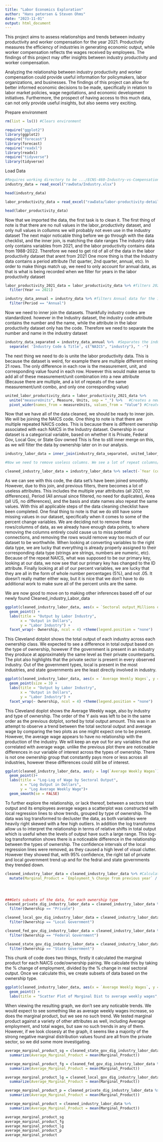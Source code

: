 ```yaml
---
title: "Labor Economics Exploration"
author: "Hans petersen & Steven Ohms"
date: "2023-11-01"
output: html_document
---
```


This project aims to assess relationships and trends between industry productivity and worker compensation for the year 2021. Productivity measures the efficiency of industries in generating economic output, while worker compensation reflects the wages received by employees. The findings of this project may offer insights between industry productivity and worker compensation.

Analyzing the relationship between industry productivity and worker compensation could provide useful information for policymakers, labor organizations, and businesses. The findings of this project can allow for better informed economic decisions to be made, specifically in relation to labor market policies, wage negotiations, and economic development initiatives. Furthermore, the prospect of having access to this much data, can not only provide useful insights, but also seems very exciting.


Prepare environment
```r
rm(list = ls()) #Clears environment

require("ggplot2")
library(ggplot2)
require("forecast") 
library(forecast)
require("readxl")
library(readxl)
require("tidyverse")
library(tidyverse)
```



Load Data
```r
#Requires working directory to be .../ECNS-460-Industry-vs-Compensation
industry_data = read_excel("rawData/Industry.xlsx")

head(industry_data)

labor_productivity_data = read_excel("rawData/labor-productivity-detailed-industries.xlsx", sheet = "MachineReadable")

head(labor_productivity_data)
```


Now that we imported the data, the first task is to clean it.
The first thing of note is that there are no null values in the labor_productivity dataset, and only null values in collumns we will probably not even use in the industry dataset
The next major noticable thing before we go through with the data checklist, and the inner join, is matching the date ranges
The industry data only contains variables from 2021, and the labor productivity contains data from 1988-2022. Therefore we need to get rid of all of the data in the labor productivity dataset that arent from 2021
One more thing is that the Industry data contains a period attribute (1st quarter, 2nd quarter, annual, etc). In order to make things match up, we need to only account for annual data, as that is what is being recorded when we filter for years in the labor productivity dataset


```r
labor_productivity_2021_data = labor_productivity_data %>% #filters 2021 data
  filter(Year == 2021)

industry_data_annual = industry_data %>% #filters Annual data for the industry data
  filter(Period == "Annual")
```


Now we need to inner join the datasets. Thankfully industry codes are standardized.
however in the Industry dataset, the industry code attribute contains the number and the name, while the attribute in the labor productivity
dataset only has the code. Therefore we need to separate the number and name in the industry dataset

```r

industry_data_separated = industry_data_annual %>%  #Separates the industry data so that NAICS is its own attribute
  separate( 'Industry Code & Title', c("NAICS", "industry"), " -")
```


The next thing we need to do is unite the labor productivity data. This is because the dataset is weird, for example there are multiple different mining 21 rows. The only difference in each row is the measurement, unit, and corresponding value found in each row. However this would make sense to add all of these measurement/unit combination into a new attribute (Because there are multiple, and a lot of repeats of the same measurement/unit combo, and only one corresponding value)


```r
united_labor_productivity_data = labor_productivity_2021_data %>% 
  unite("measureUnits", Measure, Units, sep = "_") %>%   #Creates a new attribute measureUnits, which is the combination of measure and units
  pivot_wider(names_from = measureUnits, values_from = "Value") #Creates a new attribute, with the name of measureUnits, and the values from Value
```


Now that we have all of the data cleaned, we should be ready to inner join. We will be joining the NAICS code. One thing to note is that there are multiple repeated NAICS codes. This is because there is different ownership associated with each NAICS in the Industry dataset. Ownership in our dataset is a categorical variable, based on whether it is Private, Federal Gov, Local Gov, or State Gov owned This is fine to still inner merge on this, as we will filter the data by ownership later on in our analysis.


```r
industry_labor_data = inner_join(industry_data_separated, united_labor_productivity_data, by = "NAICS")

#Now we need to remove useless columns. We see a lot of repeat columns/columns with the same information 

cleaned_industry_labor_data = industry_labor_data %>% select(-`Year (copy)`, -`PeriodCode (copy)`, -`Area (copy)`, -`Area`, -Year.x, -Year.y, -`Area Type Name`, -`State Name`, -Basis)
```

As we can see with this code, the data set's have been joined smoothly. However, due to this join, and previous filters, there becomes a lot of useless attributes. This includes the multiple year attributes (all 2021, no differences), Period (All annual since filtered, no need for duplicates), Area (all US, no differences), and the basis and state names also repeat the same values. With this all applicable steps of the data cleaning checklist have been completed. One final thing to note is that we do still have some missing values in our dataset, specifically when it comes to some of the percent change variables. We are deciding not to remove these rows/columns of data, as we already have enough data points, to where removing the columns entirely could cause us to miss potential connections, and removing the rows would remove way too much of our dataset to be worthwhile. When looking at converting variables to the right data type, we are lucky that everything is already properly assigned to their corresponding data type (strings are strings, numbers are numeric, etc). Because of the repeat NAICS, what was supposed to be our primary key, looking at our data, we now see that our primary key has changed to the ID attribute. Finally looking at all of our percent variables, we are lucky that they are all in the form of whole number percentages (5%), and not .05. It doesn't really matter either way, but it is nice that we don't have to do additional work to make sure all of the percent units are the same.

We are now good to move on to making other inferences based off of our newly found Cleaned_industry_Labor_data




```r
ggplot(cleaned_industry_labor_data, aes(x = `Sectoral output_Millions of current dollars`, y = reorder(Industry, `Sectoral output_Millions of current dollars`), color = Ownership)) +
  geom_point() +
  labs(title = "Output by Labor Industry", 
       x = "Output in Dollars", 
       y = "Labor Industry") +
  facet_wrap(~ Ownership, ncol = 4) +theme(legend.position = "none")
```

This Cleveland dotplot shows the total output of each industry across each ownership class. We expected to see a difference in total output based on the type of ownership, however if the government is present in an industry they produce at approximately the same level as their private counterparts. The plot also highlights that the private sector is present in every observed industry. Out of the government types, local is present in the most industries, and state governments are the least directly involved in industry. 


```r
ggplot(cleaned_industry_labor_data, aes(x = `Average Weekly Wages`, y = reorder(Industry, `Sectoral output_Millions of current dollars`), color = Ownership)) +
  geom_point(size = 3) +
  labs(title = "Output by Labor Industry", 
       x = "Output in Dollars", 
       y = "Labor Industry") +
  facet_wrap(~ Ownership, ncol = 4) +theme(legend.position = "none")
```

This Cleveland doplot shows the Average Weekly wage, also by industry and type of ownership. The order of the Y axis was left to be in the same order as the previous dotplot, sorted by total output amount. This was in an attempt to observe a trend between the total sectoral output and average wage by comparing the two plots as one might expect one to be present. However, the average wage appears to have no relationship with the production of the industry. We will keep an eye out for any variables that are correlated with average wage. unlike the previous plot there are noticeable differences in our variable of interest across the types of ownership. There is not one ownership group that constantly pays more or less across all industries, however these differences could still be of interest.



```r
ggplot(cleaned_industry_labor_data, aes(y = log(`Average Weekly Wages`), x = log(`Sectoral output_Millions of current dollars`), color = Ownership))+
  geom_point()+
  labs(title = "Log-Log of Wage by Sectoral Output", 
       x = "Log Output in Dollars", 
       y = "Log Average Weekly Wage")+
  geom_smooth(se = FALSE)
```

To further explore the relationship, or lack thereof, between a sectors total output and its employees average wages a scatterplot was constructed with local regression lines to show trends, grouped by type of ownership. The data was log transformed to decluster the data, as both variables were heavily right skewed with a few high outliers. In addition the log transforms allow us to interpret the relationship in terms of relative shifts in total output which is useful when the levels of output have such a large range. This log-log transformation shows there is a noticeable difference in the relationship between the types of ownership. The confidence intervals of the local regression lines were removed, as they caused a high level of visual clutter. However they showed that, with 95% confidence, the right tail of private and local government trend up and for the fedral and state governments they trended down. 
  

```r
cleaned_industry_labor_data = cleaned_industry_labor_data %>% #Calculates marginal product
  mutate(Marginal_Product = `Employment_% Change from previous year` / `Real sectoral output_% Change from previous year`)




###Gets subsets of the data, for each ownership type
cleaned_private_dig_industry_labor_data = cleaned_industry_labor_data %>%
  filter(Ownership == "Private")

cleaned_local_gov_dig_industry_labor_data = cleaned_industry_labor_data %>%
  filter(Ownership == "Local Government")

cleaned_fed_gov_dig_industry_labor_data = cleaned_industry_labor_data %>%
  filter(Ownership == "Federal Government")

cleaned_state_gov_dig_industry_labor_data = cleaned_industry_labor_data %>%
  filter(Ownership == "State Government")
```


This chunk of code does two things, firstly it calculated the marginal product for each NAICS code/ownership pairing. We calculate this by taking the % change of employment, divided by the % change in real sectoral output. Once we calculate this, we create subsets of data based on the ownership type. 



```r
ggplot(cleaned_industry_labor_data, aes(x = `Average Weekly Wages`, y = Marginal_Product, color = Ownership)) +
  geom_point() +
  labs(title = "Scatter Plot of Marginal Dist to average weekly wages", x = "Marginal_Product", y = "Average Weekly Wages")

```

When viewing the resulting graph, we don't see any noticable trends. We would expect to see something like as average weekly wages increase, so does the marginal product, but we see no such trend. We tested marginal product against a variety of other attributes as well, including Average employment, and total wages, but saw no such trends in any of them. However, if we look closesly at the graph, it seems like a majority of the strong negative marginal distribution values found are all from the private sector, so we did some more investigating.

```r
average_marginal_product_sg = cleaned_state_gov_dig_industry_labor_data %>%
  summarize(Average_Marginal_Product = mean(Marginal_Product))

average_marginal_product_fg = cleaned_fed_gov_dig_industry_labor_data %>%
  summarize(Average_Marginal_Product = mean(Marginal_Product))

average_marginal_product_lg = cleaned_local_gov_dig_industry_labor_data %>%
  summarize(Average_Marginal_Product = mean(Marginal_Product))

average_marginal_product_p = cleaned_private_dig_industry_labor_data %>%
  summarize(Average_Marginal_Product = mean(Marginal_Product))

average_marginal_product = cleaned_industry_labor_data %>%
  summarize(Average_Marginal_Product = mean(Marginal_Product))

average_marginal_product_sg
average_marginal_product_fg
average_marginal_product_lg
average_marginal_product_p
average_marginal_product
```

